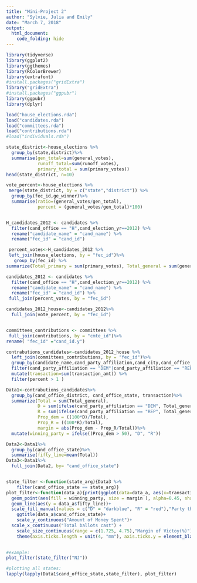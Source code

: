 ```yaml
---
title: "Mini-Project 2"
author: "Sylvie, Julia and Emily"
date: "March 7, 2018"
output: 
  html_document:
    code_folding: hide
---
```

```r
library(tidyverse)
library(ggplot2)
library(ggthemes)
library(RColorBrewer)
library(extrafont)
#install.packages("gridExtra")
library("gridExtra")
#install.packages("ggpubr")
library(ggpubr)
library(dplyr)
```

```r
load("house_elections.rda")
load("candidates.rda")
load("committees.rda")
load("contributions.rda")
#load("individuals.rda")
```



```r
state_district<-house_elections %>%
  group_by(state,district)%>%
  summarise(gen_total=sum(general_votes),
            runoff_total=sum(runoff_votes), 
            primary_total = sum(primary_votes))
head(state_district, n=10)

vote_percent<-house_elections %>%
 merge(state_district, by = c("state","district")) %>%
  group_by(fec_id,ge_winner)%>%
  summarise(ratio=(general_votes/gen_total), 
            percent = (general_votes/gen_total)*100) 



```

```r
 
H_candidates_2012 <- candidates %>%
  filter(cand_office == "H",cand_election_yr==2012) %>%
  rename("candidate_name" = "cand_name") %>%
  rename("fec_id" = "cand_id")

 percent_votes<-H_candidates_2012 %>%
 left_join(house_elections, by = "fec_id")%>%
   group_by(fec_id) %>%
summarize(Total_primary = sum(primary_votes), Total_general = sum(general_votes), total= Total_primary + Total_general)

candidates_2012 <- candidates %>%
  filter(cand_office == "H",cand_election_yr==2012) %>%
  rename("candidate_name" = "cand_name") %>%
  rename("fec_id" = "cand_id") %>%
 full_join(percent_votes, by = "fec_id") 

candidates_2012_house<-candidates_2012%>%
  full_join(vote_percent, by = "fec_id")


committees_contributions <- committees %>%
 full_join(contributions, by = "cmte_id")%>%
rename( "fec_id" ="cand_id.y")

contrabutions_candidates<-candidates_2012_house %>%
  left_join(committees_contributions, by = "fec_id")%>%
  group_by(candidate_name,cand_party_affiliation,cand_city,cand_office_district, fec_id, cand_office_state, Total_primary, Total_general,percent, total)%>%
  filter(cand_party_affiliation == "DEM"|cand_party_affiliation == "REP") %>% 
  mutate(transaction=sum(transaction_amt)) %>%
  filter(percent > 1 )

```


```r
Data1<-contrabutions_candidates%>%
  group_by(cand_office_district, cand_office_state, transaction)%>%
  summarize(Total = sum(Total_general), 
            D = sum(ifelse(cand_party_affiliation == "DEM", Total_general, 0)), 
            R = sum(ifelse(cand_party_affiliation == "REP", Total_general , 0)), 
            Prop_dem = ((100*D)/Total), 
            Prop_R = ((100*R)/Total), 
            margin = abs(Prop_dem - Prop_R/Total))%>%
  mutate(winning_party = ifelse((Prop_dem > 50), "D", "R"))

Data2<-Data1%>%
  group_by(cand_office_state)%>%
  summarise(fifty_line=mean(Total))
Data3<-Data1%>%
  full_join(Data2, by= "cand_office_state")


state_filter <-function(state_arg){Data3 %>%
    filter(cand_office_state == state_arg)}
plot_filter<-function(data_a){print(ggplot(data=data_a, aes(x=transaction, y =Total )) + 
  geom_point(aes(fill = winning_party, size = margin ), alpha=0.45, shape = 21, color="black", stroke = 1.29, position=position_dodge(width=0.7)) +
  geom_line(aes(y = data_a$fifty_line))+
  scale_fill_manual(values = c("D" = "darkblue", "R" = "red"),"Party that won the district") +
    ggtitle(data_a$cand_office_state)+
    scale_y_continuous("Amount of Money Spent")+
  scale_x_continuous("Total ballots cast") +
    scale_size_continuous(range = c(1.725, 4.75),"Margin of Victoy(%)")+
    theme(axis.ticks.length = unit(4, "mm"), axis.ticks.y = element_blank()))}
     

#example:
plot_filter(state_filter("NJ"))
```

```r
#plotting all states: 
lapply(lapply(Data1$cand_office_state,state_filter), plot_filter)
  
```




